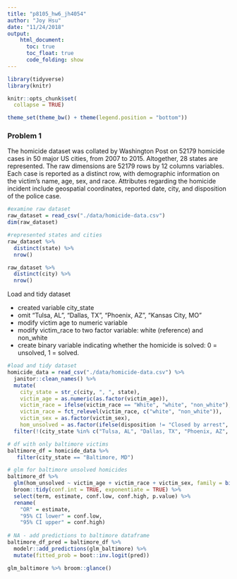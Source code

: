 ```yaml
---
title: "p8105_hw6_jh4054"
author: "Joy Hsu"
date: "11/24/2018"
output: 
    html_document:
      toc: true
      toc_float: true
      code_folding: show
---
```


```r
library(tidyverse)
library(knitr)

knitr::opts_chunk$set(
  collapse = TRUE)

theme_set(theme_bw() + theme(legend.position = "bottom"))
```

### Problem 1

The homicide dataset was collated by Washington Post on 52179 homicide cases in 50 major US cities, from 2007 to 2015. Altogether, 28 states are represented. The raw dimensions are 52179 rows by 12 columns variables. Each case is reported as a distinct row, with demographic information on the victim's name, age, sex, and race. Attributes regarding the homicide incident include geospatial coordinates, reported date, city, and disposition of the police case. 
```r
#examine raw dataset
raw_dataset = read_csv("./data/homicide-data.csv")
dim(raw_dataset)

#represented states and cities
raw_dataset %>% 
  distinct(state) %>% 
  nrow()

raw_dataset %>% 
  distinct(city) %>% 
  nrow()
```

Load and tidy dataset 

* created variable city_state
* omit "Tulsa, AL", "Dallas, TX", "Phoenix, AZ", "Kansas City, MO"
* modify victim age to numeric variable
* modify victim_race to two factor variable: white (reference) and non_white
* create binary variable indicating whether the homicide is solved: 0 = unsolved, 1 = solved. 

```r
#load and tidy dataset
homicide_data = read_csv("./data/homicide-data.csv") %>% 
  janitor::clean_names() %>% 
  mutate(
    city_state = str_c(city, ", ", state),
    victim_age = as.numeric(as.factor(victim_age)),
    victim_race = ifelse(victim_race == "White", "white", "non_white"),
    victim_race = fct_relevel(victim_race, c("white", "non_white")),
    victim_sex = as.factor(victim_sex),
    hom_unsolved = as.factor(ifelse(disposition != "Closed by arrest", 0, 1))) %>% 
  filter(!(city_state %in% c("Tulsa, AL", "Dallas, TX", "Phoenix, AZ", "Kansas City, MO")))
```

```r
# df with only baltimore victims
baltimore_df = homicide_data %>% 
   filter(city_state == "Baltimore, MD") 

# glm for baltimore unsolved homicides
baltimore_df %>%
  glm(hom_unsolved ~ victim_age + victim_race + victim_sex, family = binomial(), data = .) %>% 
  broom::tidy(conf.int = TRUE, exponentiate = TRUE) %>% 
  select(term, estimate, conf.low, conf.high, p.value) %>% 
  rename(
    "OR" = estimate, 
    "95% CI lower" = conf.low, 
    "95% CI upper" = conf.high)
  
# NA - add predictions to baltimore dataframe
baltimore_df_pred = baltimore_df %>% 
  modelr::add_predictions(glm_baltimore) %>% 
  mutate(fitted_prob = boot::inv.logit(pred))

glm_baltimore %>% broom::glance()
```

```r

```

